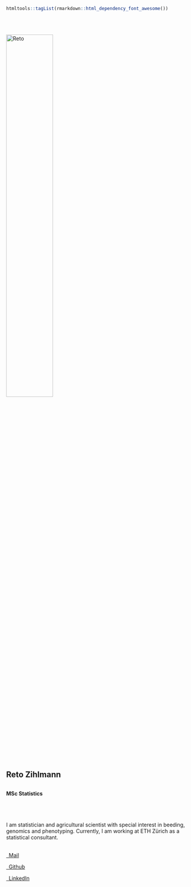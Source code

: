 
```r
htmltools::tagList(rmarkdown::html_dependency_font_awesome())
```


<br>
<br>

<div class="column-left">
<img class="round" src = "img/newportrait.JPG" alt = "Reto" width = 50%>
<br>
<h2>Reto Zihlmann<h2>
<h4>MSc Statistics<h4>
</div>



<div class="column-right">

<br>
<br>

I am statistician and agricultural scientist with special interest in beeding, genomics and phenotyping. Currently, I am working at ETH Zürich as a statistical consultant.  
<br>

<a class="largelink" href="mailto:retozihlmann@outlook.com">
<p><i class="fa fa-envelope"></i>&ensp;Mail</p>
</a>

<a class="largelink" href="https://github.com/retodomax">
<p><i class="fa fa-github"></i>&ensp;Github</p>
</a>

<a class="largelink" href="https://www.linkedin.com/in/reto-zihlmann-271305160/">
<p><i class="fa fa-linkedin"></i>&ensp;LinkedIn</p>
</a>

</div>

